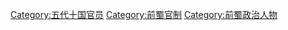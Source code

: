 [[Category:五代十国官员|Category:五代十国官员]]
[[Category:前蜀官制|Category:前蜀官制]]
[[Category:前蜀政治人物|Category:前蜀政治人物]]